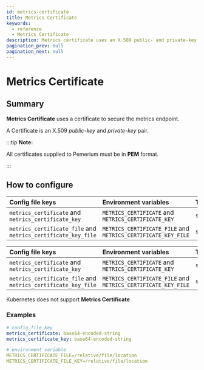 ```yaml
---
id: metrics-certificate
title: Metrics Certificate
keywords:
  - reference
  - Metrics Certificate
description: Metrics certificate uses an X.509 public- and private-key pair to secure the metrics endpoint.
pagination_prev: null
pagination_next: null
---
```



# Metrics Certificate

## Summary

**Metrics Certificate** uses a certificate to secure the metrics endpoint.

A Certificate is an X.509 _public-key_ and _private-key_ pair.

:::tip **Note:**

All certificates supplied to Pemerium must be in **PEM** format.

:::

## How to configure

<Tabs>
<TabItem value="Core" label="Core">

| **Config file keys** | **Environment variables** | **Type** | **Usage** |
| :--- | :--- | :--- | :--- |
| `metrics_certificate` and `metrics_certificate_key` | `METRICS_CERTIFICATE` and `METRICS_CERTIFICATE_KEY`  | `string` | **optional** |
| `metrics_certificate_file` and `metrics_certificate_key_file` | `METRICS_CERTIFICATE_FILE` and `METRICS_CERTIFICATE_KEY_FILE`  | `string` | **optional** |

</TabItem>
<TabItem value="Enterprise" label="Enterprise">

| **Config file keys** | **Environment variables** | **Type** | **Usage** |
| :--- | :--- | :--- | :--- |
| `metrics_certificate` and `metrics_certificate_key` | `METRICS_CERTIFICATE` and `METRICS_CERTIFICATE_KEY`  | `string` | **optional** |
| `metrics_certificate_file` and `metrics_certificate_key_file` | `METRICS_CERTIFICATE_FILE` and `METRICS_CERTIFICATE_KEY_FILE`  | `string` | **optional** |

</TabItem>
<TabItem value="Kubernetes" label="Kubernetes">

Kubernetes does not support **Metrics Certificate**

</TabItem>
</Tabs>

### Examples

```yaml
# config file key
metrics_certificate: base64-encoded-string
metrics_certificate_key: base64-encoded-string

# environment variable
METRICS_CERTIFICATE_FILE=/relative/file/location
METRICS_CERTIFICATE_FILE_KEY=/relative/file/location
```
